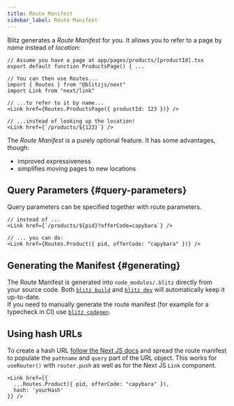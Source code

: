 ```yaml
---
title: Route Manifest
sidebar_label: Route Manifest
---
```


Blitz generates a _Route Manifest_ for you. It allows you to refer to a
page by _name_ instead of _location_:

```tsx
// Assume you have a page at app/pages/products/[productId].tsx
export default function ProductsPage() { ...

// You can then use Routes...
import { Routes } from "@blitzjs/next"
import Link from "next/link"

// ...to refer to it by name...
<Link href={Routes.ProductsPage({ productId: 123 })} />

// ...instead of looking up the location!
<Link href={`/products/${123}`} />
```

The _Route Manifest_ is a purely optional feature. It has some advantages,
though:

- improved expressiveness
- simplifies moving pages to new locations

## Query Parameters {#query-parameters}

Query parameters can be specified together with route parameters.

```tsx
// instead of ...
<Link href={`/products/${pid}?offerCode=capybara`} />

// ... you can do:
<Link href={Routes.Product({ pid, offerCode: "capybara" })} />
```

## Generating the Manifest {#generating}

The Route Manifest is generated into `node_modules/.blitz` directly from
your source code. Both [`blitz build`](./cli-build) and
[`blitz dev`](./cli-dev) will automatically keep it up-to-date.  
If you need to manually generate the route manifest (for example for a
typecheck in CI) use [`blitz codegen`](./cli-codegen).

## Using hash URLs

To create a hash URL [follow the Next JS docs](https://nextjs.org/docs/pages/api-reference/components/link#with-url-object) and spread the route manifest to populate the `pathname` and `query` part of the URL object. This works for `useRouter()` with `router.push` as well as for the Next JS `Link` component.

```tsx
<Link href={{
  ...Routes.Product({ pid, offerCode: "capybara" }), 
  hash: 'yourHash'
}} />
```
